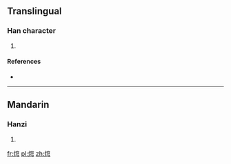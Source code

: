 ==Translingual==

===Han character===
{{Han char|rn=86|rad=火|as=08|sn=12|four=|canj=FJCN}}

# {{defn|Han|sort=火08}}

====References====
* {{Han ref|kx=0674.150|dkj=19129|dj=1086.050|hdz=32211.050|uh=712A|ud=28970}}

----

==Mandarin==

===Hanzi===
{{cmn-hanzi|pin=[[qiōng]] ([[qiong1]])|wg=ch'iung<sup>1</sup>}}

# {{defn|lang=cmn|sort=火08}}

[[fr:焪]]
[[pl:焪]]
[[zh:焪]]